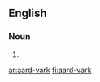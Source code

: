 ==English==

===Noun===
{{en-noun}}

# {{archaic spelling of|[[aardvark]]}}

[[ar:aard-vark]]
[[fi:aard-vark]]